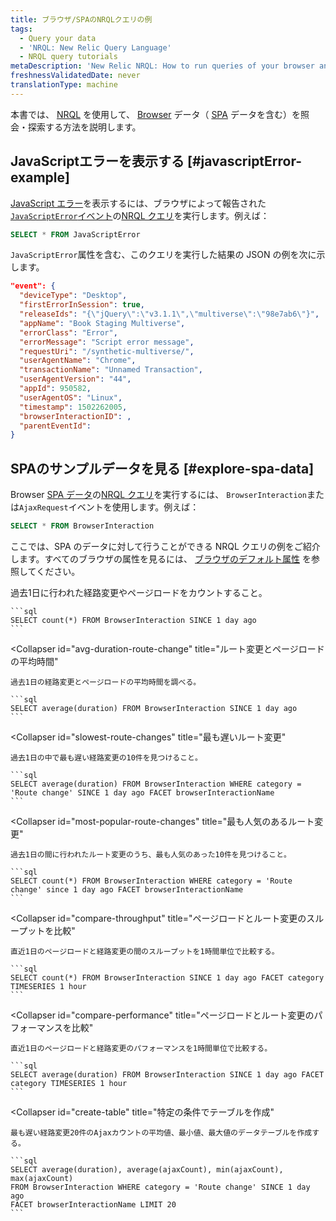```yaml
---
title: ブラウザ/SPAのNRQLクエリの例
tags:
  - Query your data
  - 'NRQL: New Relic Query Language'
  - NRQL query tutorials
metaDescription: 'New Relic NRQL: How to run queries of your browser and single-page application (SPA) data reported by Browser.'
freshnessValidatedDate: never
translationType: machine
---
```


本書では、 [NRQL](/docs/query-data/nrql-new-relic-query-language/getting-started/introduction-nrql) を使用して、 [Browser](/docs/browser/new-relic-browser/getting-started/introduction-new-relic-browser) データ（ [SPA](/docs/browser/single-page-app-monitoring/get-started/welcome-single-page-app-monitoring) データを含む）を照会・探索する方法を説明します。

## JavaScriptエラーを表示する [#javascriptError-example]

[JavaScript エラー](/docs/browser/new-relic-browser/browser-pro-features/javascript-errors-page-examine-errors-over-time)を表示するには、ブラウザによって報告された[`JavaScriptError`イベント](/docs/insights/insights-data-sources/default-data/browser-default-events-attributes-insights#javascriptError-attributes)の[NRQL クエリ](/docs/query-data/nrql-new-relic-query-language/getting-started/introduction-nrql)を実行します。例えば：

```sql
SELECT * FROM JavaScriptError
```

`JavaScriptError`属性を含む、このクエリを実行した結果の JSON の例を次に示します。

```json
"event": {
  "deviceType": "Desktop",
  "firstErrorInSession": true,
  "releaseIds": "{\"jQuery\":\"v3.1.1\",\"multiverse\":\"98e7ab6\"}",
  "appName": "Book Staging Multiverse",
  "errorClass": "Error",
  "errorMessage": "Script error message",
  "requestUri": "/synthetic-multiverse/",
  "userAgentName": "Chrome",
  "transactionName": "Unnamed Transaction",
  "userAgentVersion": "44",
  "appId": 950582,
  "userAgentOS": "Linux",
  "timestamp": 1502262005,
  "browserInteractionID": ,
  "parentEventId": 
}
```

## SPAのサンプルデータを見る [#explore-spa-data]

Browser [SPA データ](/docs/browser/single-page-app-monitoring/get-started/introduction-single-page-app-monitoring)の[NRQL クエリ](/docs/query-data/nrql-new-relic-query-language/getting-started/introduction-nrql)を実行するには、 `BrowserInteraction`または`AjaxRequest`イベントを使用します。例えば：

```sql
SELECT * FROM BrowserInteraction
```

ここでは、SPA のデータに対して行うことができる NRQL クエリの例をご紹介します。すべてのブラウザの属性を見るには、 [ブラウザのデフォルト属性](/docs/insights/insights-data-sources/default-data/browser-default-events-attributes-insights) を参照してください。

<CollapserGroup>
  <Collapser
    id="count-route-changes"
    title="ルート変更やページロードのカウント"
  >
    過去1日に行われた経路変更やページロードをカウントすること。

    ```sql
    SELECT count(*) FROM BrowserInteraction SINCE 1 day ago
    ```
  </Collapser>

  <Collapser
    id="avg-duration-route-change"
    title="ルート変更とページロードの平均時間"
  >
    過去1日の経路変更とページロードの平均時間を調べる。

    ```sql
    SELECT average(duration) FROM BrowserInteraction SINCE 1 day ago
    ```
  </Collapser>

  <Collapser
    id="slowest-route-changes"
    title="最も遅いルート変更"
  >
    過去1日の中で最も遅い経路変更の10件を見つけること。

    ```sql
    SELECT average(duration) FROM BrowserInteraction WHERE category = 'Route change' SINCE 1 day ago FACET browserInteractionName
    ```
  </Collapser>

  <Collapser
    id="most-popular-route-changes"
    title="最も人気のあるルート変更"
  >
    過去1日の間に行われたルート変更のうち、最も人気のあった10件を見つけること。

    ```sql
    SELECT count(*) FROM BrowserInteraction WHERE category = 'Route change' since 1 day ago FACET browserInteractionName
    ```
  </Collapser>

  <Collapser
    id="compare-throughput"
    title="ページロードとルート変更のスループットを比較"
  >
    直近1日のページロードと経路変更の間のスループットを1時間単位で比較する。

    ```sql
    SELECT count(*) FROM BrowserInteraction SINCE 1 day ago FACET category TIMESERIES 1 hour
    ```
  </Collapser>

  <Collapser
    id="compare-performance"
    title="ページロードとルート変更のパフォーマンスを比較"
  >
    直近1日のページロードと経路変更のパフォーマンスを1時間単位で比較する。

    ```sql
    SELECT average(duration) FROM BrowserInteraction SINCE 1 day ago FACET category TIMESERIES 1 hour
    ```
  </Collapser>

  <Collapser
    id="create-table"
    title="特定の条件でテーブルを作成"
  >
    最も遅い経路変更20件のAjaxカウントの平均値、最小値、最大値のデータテーブルを作成する。

    ```sql
    SELECT average(duration), average(ajaxCount), min(ajaxCount), max(ajaxCount) 
    FROM BrowserInteraction WHERE category = 'Route change' SINCE 1 day ago 
    FACET browserInteractionName LIMIT 20
    ```
  </Collapser>
</CollapserGroup>
